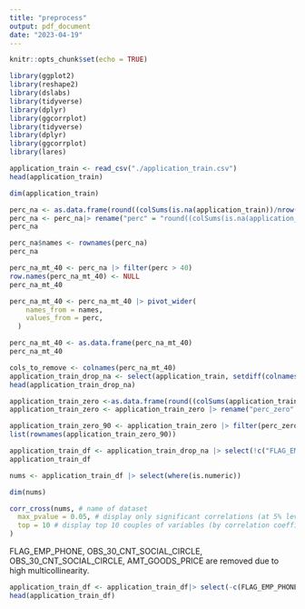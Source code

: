 ```yaml
---
title: "preprocess"
output: pdf_document
date: "2023-04-19"
---
```


```r
knitr::opts_chunk$set(echo = TRUE)
```

```r
library(ggplot2)
library(reshape2)
library(dslabs)
library(tidyverse)
library(dplyr)
library(ggcorrplot)
library(tidyverse)
library(dplyr)
library(ggcorrplot)
library(lares)
```

```r
application_train <- read_csv("./application_train.csv")
head(application_train)
```
```r
dim(application_train)
```

```r
perc_na <- as.data.frame(round((colSums(is.na(application_train))/nrow(application_train))*100, 2))
perc_na <- perc_na|> rename("perc" = "round((colSums(is.na(application_train))/nrow(application_train)) * 100, 2)")
perc_na
```
```r
perc_na$names <- rownames(perc_na)
perc_na
```

```r
perc_na_mt_40 <- perc_na |> filter(perc > 40) 
row.names(perc_na_mt_40) <- NULL
perc_na_mt_40
```
```r
perc_na_mt_40 <- perc_na_mt_40 |> pivot_wider(
    names_from = names,
    values_from = perc,
  )

perc_na_mt_40 <- as.data.frame(perc_na_mt_40)
perc_na_mt_40
```
```r
cols_to_remove <- colnames(perc_na_mt_40)
application_train_drop_na <- select(application_train, setdiff(colnames(application_train), cols_to_remove))
head(application_train_drop_na)
```


```r

application_train_zero <-as.data.frame(round((colSums(application_train_drop_na==0, na.rm =T)/nrow(application_train_drop_na))*100,2))
application_train_zero <- application_train_zero |> rename("perc_zero" = "round((colSums(application_train_drop_na == 0, na.rm = T)/nrow(application_train_drop_na)) * 100, 2)")

application_train_zero_90 <- application_train_zero |> filter(perc_zero > 90)
list(rownames(application_train_zero_90))
```
```r
application_train_df <- application_train_drop_na |> select(!c("FLAG_EMAIL","FLAG_DOCUMENT_2","FLAG_DOCUMENT_4",             "FLAG_DOCUMENT_5", "FLAG_DOCUMENT_6", "FLAG_DOCUMENT_7", "FLAG_DOCUMENT_8", "FLAG_DOCUMENT_9", "FLAG_DOCUMENT_10", "FLAG_DOCUMENT_11", "FLAG_DOCUMENT_12",   "FLAG_DOCUMENT_13",   "FLAG_DOCUMENT_14",   "FLAG_DOCUMENT_15",  "FLAG_DOCUMENT_16",  "FLAG_DOCUMENT_17", "FLAG_DOCUMENT_18", "FLAG_DOCUMENT_19", "FLAG_DOCUMENT_20" ))
application_train_df
```

```r
nums <- application_train_df |> select(where(is.numeric))

```
```r
dim(nums)
```

```r
corr_cross(nums, # name of dataset
  max_pvalue = 0.05, # display only significant correlations (at 5% level)
  top = 10 # display top 10 couples of variables (by correlation coefficient)
)
```
FLAG_EMP_PHONE, OBS_30_CNT_SOCIAL_CIRCLE, OBS_30_CNT_SOCIAL_CIRCLE, AMT_GOODS_PRICE are removed due to high multicollinearity.
```r
application_train_df <- application_train_df|> select(-c(FLAG_EMP_PHONE, OBS_30_CNT_SOCIAL_CIRCLE, OBS_30_CNT_SOCIAL_CIRCLE, AMT_GOODS_PRICE))
head(application_train_df)
```
```r

```







